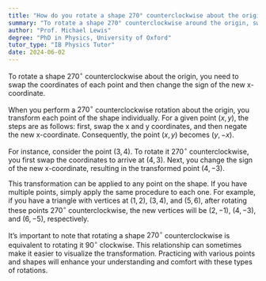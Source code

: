 ```yaml
---
title: "How do you rotate a shape 270° counterclockwise about the origin?"
summary: "To rotate a shape 270° counterclockwise around the origin, swap its coordinates and negate the new x-coordinate."
author: "Prof. Michael Lewis"
degree: "PhD in Physics, University of Oxford"
tutor_type: "IB Physics Tutor"
date: 2024-06-02
---
```


To rotate a shape $270^\circ$ counterclockwise about the origin, you need to swap the coordinates of each point and then change the sign of the new x-coordinate.

When you perform a $270^\circ$ counterclockwise rotation about the origin, you transform each point of the shape individually. For a given point $(x, y)$, the steps are as follows: first, swap the x and y coordinates, and then negate the new x-coordinate. Consequently, the point $(x, y)$ becomes $(y, -x)$.

For instance, consider the point $(3, 4)$. To rotate it $270^\circ$ counterclockwise, you first swap the coordinates to arrive at $(4, 3)$. Next, you change the sign of the new x-coordinate, resulting in the transformed point $(4, -3)$.

This transformation can be applied to any point on the shape. If you have multiple points, simply apply the same procedure to each one. For example, if you have a triangle with vertices at $(1, 2)$, $(3, 4)$, and $(5, 6)$, after rotating these points $270^\circ$ counterclockwise, the new vertices will be $(2, -1)$, $(4, -3)$, and $(6, -5)$, respectively.

It’s important to note that rotating a shape $270^\circ$ counterclockwise is equivalent to rotating it $90^\circ$ clockwise. This relationship can sometimes make it easier to visualize the transformation. Practicing with various points and shapes will enhance your understanding and comfort with these types of rotations.
    